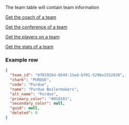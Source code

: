 The team table will contain team information

[Get the coach of a team](/team/getCoach)

[Get the conference of a team](/team/getConference)

[Get the players on a team](/team/getPlayers)

[Get the stats of a team](/team/getStats)

### Example row
```json
{
  "team_id": "87019264-8549-11ed-bf01-5296e1552828",
  "char6": "PURDUE",
  "code": "Purdue",
  "name": "Purdue Boilermakers",
  "alt_name": "Purdue",
  "primary_color": "#010101",
  "secondary_color": null,
  "guid": null,
  "deleted": 0
}
```
